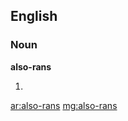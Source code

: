 ==English==

===Noun===
'''also-rans'''

# {{plural of|[[also-ran]]}}

[[ar:also-rans]]
[[mg:also-rans]]